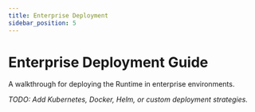 ```yaml
---
title: Enterprise Deployment
sidebar_position: 5
---
```


# Enterprise Deployment Guide

A walkthrough for deploying the Runtime in enterprise environments.

_TODO: Add Kubernetes, Docker, Helm, or custom deployment strategies._
